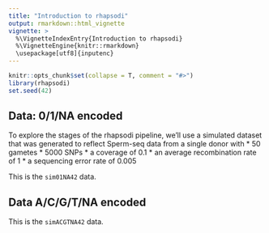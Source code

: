 ```yaml
---
title: "Introduction to rhapsodi"
output: rmarkdown::html_vignette
vignette: >
  %\VignetteIndexEntry{Introduction to rhapsodi}
  %\VignetteEngine{knitr::rmarkdown}
  \usepackage[utf8]{inputenc}
---
```



```r
knitr::opts_chunk$set(collapse = T, comment = "#>")
library(rhapsodi)
set.seed(42)
```

## Data: 0/1/NA encoded

To explore the stages of the rhapsodi pipeline, we'll use a simulated dataset that was generated to reflect Sperm-seq data from a single donor with 
  * 50 gametes
  * 5000 SNPs
  * a coverage of 0.1
  * an average recombination rate of 1
  * a sequencing error rate of 0.005
  
This is the `sim01NA42` data.

## Data A/C/G/T/NA encoded

This is the `simACGTNA42` data.

